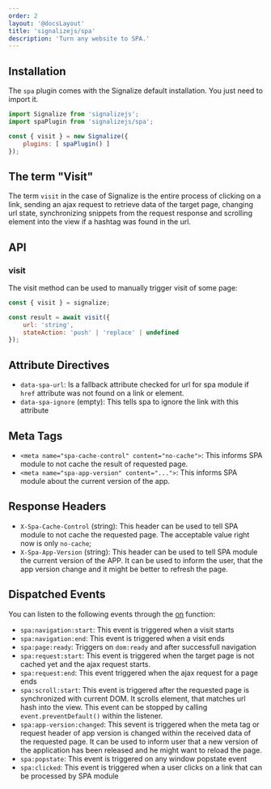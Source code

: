 ```yaml
---
order: 2
layout: '@docsLayout'
title: 'signalizejs/spa'
description: 'Turn any website to SPA.'
---
```


## Installation
The `spa` plugin comes with the Signalize default installation. You just need to import it.

```js
import Signalize from 'signalizejs';
import spaPlugin from 'signalizejs/spa';

const { visit } = new Signalize({
	plugins: [ spaPlugin() ]
});
```

## The term "Visit"
The term `visit` in the case of Signalize is the entire process of clicking on a link, sending an ajax request to retrieve data of the target page, changing url state, synchronizing snippets from the request response and scrolling element into the view if a hashtag was found in the url.

## API

### visit

The visit method can be used to manually trigger visit of some page:

```js
const { visit } = signalize;

const result = await visit({
	url: 'string',
	stateAction: 'push' | 'replace' | undefined
});
```

## Attribute Directives
- `data-spa-url`: Is a fallback attribute checked for url for spa module if `href` attribute was not found on a link or element.
- `data-spa-ignore` (empty): This tells spa to ignore the link with this attribute

## Meta Tags
- `<meta name="spa-cache-control" content="no-cache">`: This informs SPA module to not cache the result of requested page.
- `<meta name="spa-app-version" content="...">`: This informs SPA module about the current version of the app.

## Response Headers
- `X-Spa-Cache-Control` (string): This header can be used to tell SPA module to not cache the requested page. The acceptable value right now is only `no-cache`;
- `X-Spa-App-Version` (string): This header can be used to tell SPA module the current version of the APP. It can be used to inform the user, that the app version change and it might be better to refresh the page.

## Dispatched Events
You can listen to the following events through the [on](/docs/0.1/modules/event#on) function:
- `spa:navigation:start`: This event is triggered when a visit starts
- `spa:navigation:end`: This event is triggered when a visit ends
- `spa:page:ready`: Triggers on `dom:ready` and after successfull navigation
- `spa:request:start`: This event is triggered when the target page is not cached yet and the ajax request starts.
- `spa:request:end`: This event triggered when the ajax request for a page ends
- `spa:scroll:start`: This event is triggered after the requested page is synchronized with current DOM. It scrolls element, that matches url hash into the view. This event can be stopped by calling `event.preventDefault()` within the listener.
- `spa:app-version:changed`: This sevent is triggered when the meta tag or request header of app version is changed within the received data of the requested page. It can be used to inform user that a new version of the application has been released and he might want to reload the page.
- `spa:popstate`: This event is triggered on any window popstate event
- `spa:clicked`: This event is triggered when a user clicks on a link that can be processed by SPA module
